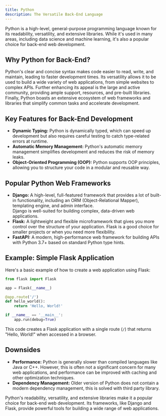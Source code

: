 ```yaml
---
title: Python
description: The Versatile Back-End Language
---
```


Python is a high-level, general-purpose programming language known for its readability, versatility, and extensive libraries.
While it's used in many areas, including data science and machine learning, it's also a popular choice for back-end web development.

## Why Python for Back-End?

Python's clear and concise syntax makes code easier to read, write, and maintain, leading to faster development times.
Its versatility allows it to be used to build a wide variety of web applications, from simple websites to complex APIs.
Further enhancing its appeal is the large and active community, providing ample support, resources, and pre-built libraries.
Finally, Python boasts an extensive ecosystem of web frameworks and libraries that simplify common tasks and accelerate development.

## Key Features for Back-End Development

- **Dynamic Typing:** Python is dynamically typed, which can speed up development but also requires careful testing to catch type-related errors at runtime.
- **Automatic Memory Management:** Python's automatic memory management simplifies development and reduces the risk of memory leaks.
- **Object-Oriented Programming (OOP):** Python supports OOP principles, allowing you to structure your code in a modular and reusable way.

## Popular Python Web Frameworks

- **Django:** A high-level, full-featured framework that provides a lot of built-in functionality, including an ORM (Object-Relational Mapper), templating engine, and admin interface.\
  Django is well-suited for building complex, data-driven web applications.
- **Flask:** A lightweight and flexible microframework that gives you more control over the structure of your application.
  Flask is a good choice for smaller projects or when you need more flexibility.
- **FastAPI:** A modern, high-performance web framework for building APIs with Python 3.7+ based on standard Python type hints.

## Example: Simple Flask Application

Here's a basic example of how to create a web application using Flask:

```python
from flask import Flask

app = Flask(__name__)

@app.route('/')
def hello_world():
    return 'Hello, World!'

if __name__ == '__main__':
    app.run(debug=True)
```

This code creates a Flask application with a single route (`/`) that returns "Hello, World!" when accessed in a browser.

## Downsides

- **Performance:** Python is generally slower than compiled languages like Java or C++.
  However, this is often not a significant concern for many web applications, and performance can be improved with caching and other optimization techniques.
- **Dependency Management:** Older version of Python does not contain a modern dependency management, this is solved with third party library.

Python's readability, versatility, and extensive libraries make it a popular choice for back-end web development.
Its frameworks, like Django and Flask, provide powerful tools for building a wide range of web applications.

